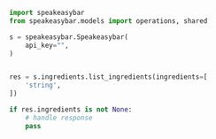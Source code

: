 ```python ListIngredients.py
import speakeasybar
from speakeasybar.models import operations, shared

s = speakeasybar.Speakeasybar(
    api_key="",
)


res = s.ingredients.list_ingredients(ingredients=[
    'string',
])

if res.ingredients is not None:
    # handle response
    pass
```
